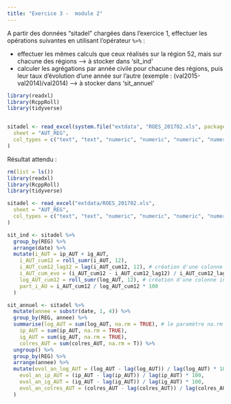 ```yaml
---
title: "Exercice 3 -  module 2"
---  
```


A partir des données “sitadel” chargées dans l'exercice 1, effectuer les opérations suivantes en utilisant l’opérateur `%>%` :  

   - effectuer les mêmes calculs que ceux réalisés sur la région 52, mais sur chacune des régions --> à stocker dans 'sit_ind'  
   - calculer les agrégations par année civile pour chacune des régions, puis leur taux d’évolution d’une année sur l’autre 
     (exemple : (val2015-val2014)/val2014) --> à stocker dans 'sit_annuel'  

```r
library(readxl)
library(RcppRoll)
library(tidyverse)


sitadel <- read_excel(system.file("extdata", "ROES_201702.xls", package = "savoirfR"),
  sheet = "AUT_REG",
  col_types = c("text", "text", "numeric", "numeric", "numeric", "numeric")
)

```

Résultat attendu :   

```r
rm(list = ls())
library(readxl)
library(RcppRoll)
library(tidyverse)

sitadel <- read_excel("extdata/ROES_201702.xls",
  sheet = "AUT_REG",
  col_types = c("text", "text", "numeric", "numeric", "numeric", "numeric")
)
```

```r
sit_ind <- sitadel %>%
  group_by(REG) %>%
  arrange(date) %>%
  mutate(i_AUT = ip_AUT + ig_AUT,
    i_AUT_cum12 = roll_sumr(i_AUT, 12),
    i_AUT_cum12_lag12 = lag(i_AUT_cum12, 12), # création d'une colonne intermédiaire qui décale les valeurs de 12 mois pour mettre côte à côte les cumul d'autorisations espacés de 12 mois
    i_AUT_cum_evo = (i_AUT_cum12 - i_AUT_cum12_lag12) / i_AUT_cum12_lag12 * 100,
    log_AUT_cum12 = roll_sumr(log_AUT, 12), # création d'une colonne intermédiaire pour calculer le cumul de logements autorisés les 12 derniers mois
    part_i_AU = i_AUT_cum12 / log_AUT_cum12 * 100
  )

sit_annuel <- sitadel %>%
  mutate(annee = substr(date, 1, 4)) %>%
  group_by(REG, annee) %>%
  summarise(log_AUT = sum(log_AUT, na.rm = TRUE), # le paramètre na.rm = TRUE permet d'ignorer les éventuelles valeusr manquantes
    ip_AUT = sum(ip_AUT, na.rm = TRUE),
    ig_AUT = sum(ig_AUT, na.rm = TRUE),
    colres_AUT = sum(colres_AUT, na.rm = T)) %>%
  ungroup() %>%
  group_by(REG) %>%
  arrange(annee) %>%
  mutate(evol_an_log_AUT = (log_AUT - lag(log_AUT)) / lag(log_AUT) * 100,
    evol_an_ip_AUT = (ip_AUT - lag(ip_AUT)) / lag(ip_AUT) * 100,
    evol_an_ig_AUT = (ig_AUT - lag(ig_AUT)) / lag(ig_AUT) * 100,
    evol_an_colres_AUT = (colres_AUT - lag(colres_AUT)) / lag(colres_AUT) * 100
  )

```


